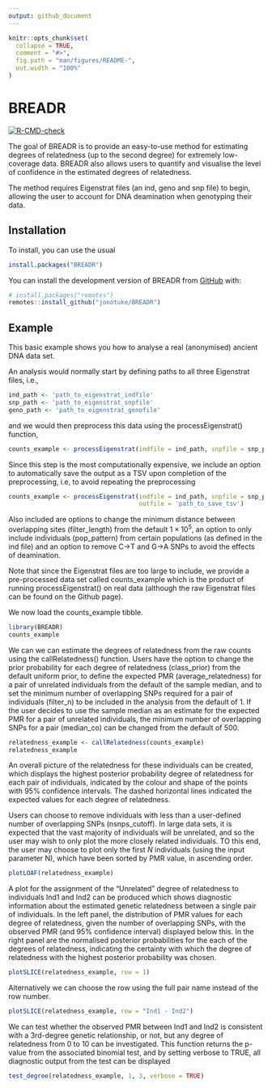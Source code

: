 ```yaml
---
output: github_document
---
```


<!-- README.md is generated from README.Rmd. Please edit that file -->

```r
knitr::opts_chunk$set(
  collapse = TRUE,
  comment = "#>",
  fig.path = "man/figures/README-",
  out.width = "100%"
)
```

# BREADR

<!-- badges: start -->
[![R-CMD-check](https://github.com/jonotuke/BREADR/actions/workflows/R-CMD-check.yaml/badge.svg)](https://github.com/jonotuke/BREADR/actions/workflows/R-CMD-check.yaml)
<!-- badges: end -->

The goal of BREADR is to provide an easy-to-use method for estimating degrees of relatedness (up to the second degree) for extremely low-coverage data. BREADR also allows users to quantify and visualise the level of confidence in the estimated degrees of relatedness. 

The method requires Eigenstrat files (an ind, geno and snp file) to begin, allowing the user to account for DNA deamination when genotyping their data. 

## Installation

To install, you can use the usual

```r
install.packages("BREADR")
```

You can install the development version of BREADR from [GitHub](https://github.com/) with:

```r
# install.packages("remotes")
remotes::install_github("jonotuke/BREADR")
```

## Example

This basic example shows you how to analyse a real (anonymised) ancient DNA data set. 

An analysis would normally start by defining paths to all three Eigenstrat files, i.e.,
```r
ind_path <- 'path_to_eigenstrat_indfile'
snp_path <- 'path_to_eigenstrat_snpfile'
geno_path <- 'path_to_eigenstrat_genofile'
```
and we would then preprocess this data using the processEigenstrat() function,
```r
counts_example <- processEigenstrat(indfile = ind_path, snpfile = snp_path, genofile = geno_path)
```
Since this step is the most computationally expensive, we include an option to automatically save the output as a TSV upon completion of the preprocessing, i.e, to avoid repeating the preprocessing
```r
counts_example <- processEigenstrat(indfile = ind_path, snpfile = snp_path, genofile = geno_path, 
                                    outfile = 'path_to_save_tsv')
```
Also included are options to change the minimum distance between overlapping sites (filter_length) from the default $1\times 10^5,$ an option to only include individuals (pop_pattern) from certain populations (as defined in the ind file) and an option to remove C->T and G->A SNPs to avoid the effects of deamination.

Note that since the Eigenstrat files are too large to include, we provide a pre-processed data set called counts_example which is the product of running processEigenstrat() on real data (although the raw Eigenstrat files can be found on the Github page). 

We now load the counts_example tibble. 

```r
library(BREADR)
counts_example
```

We can we can estimate the degrees of relatedness from the raw counts using the callRelatedness() function. Users have the option to change the prior probability for each degree of relatedness (class_prior) from the default uniform prior, to define the expected PMR (average_relatedness) for a pair of unrelated individuals from the default of the sample median, and to set the minimum number of overlapping SNPs required for a pair of individuals (filter_n) to be included in the analysis from the default of 1. If the user decides to use the sample median as an estimate for the expected PMR for a pair of unrelated individuals, the minimum number of overlapping SNPs for a pair (median_co) can be changed from the default of 500.

```r
relatedness_example <- callRelatedness(counts_example)
relatedness_example
```


An overall picture of the relatedness for these individuals can be created, which displays the highest posterior probability degree of relatedness for each pair of individuals, indicated by the colour and shape of the points with 95% confidence intervals. The dashed horizontal lines indicated the expected values for each degree of relatedness.

Users can choose to remove individuals with less than a user-defined number of overlapping SNPs (nsnps_cutoff). In large data sets, it is expected that the vast majority of individuals will be unrelated, and so the user may wish to only plot the more closely related individuals. TO this end, the user may choose to plot only the first $N$ individuals (using the  input parameter N), which have been sorted by PMR value, in ascending order.

```r
plotLOAF(relatedness_example)
```



A  plot for the assignment of the "Unrelated" degree of relatedness to individuals Ind1 and Ind2 can be produced which shows diagnostic information about the estimated genetic relatedness between a single pair of individuals. In the left panel, the distribution of PMR values for each degree of relatedness, given the number of overlapping SNPs, with the observed PMR (and 95% confidence interval) displayed below this. In the right panel are the normalised posterior probabilities for the each of the degrees of relatedness, indicating the certainty with which the degree of relatedness with the highest posterior probability was chosen.

```r
plotSLICE(relatedness_example, row = 1)
```


Alternatively we can choose the row using the full pair name instead of the row number.

```r
plotSLICE(relatedness_example, row = "Ind1 - Ind2")
```

We can test whether the observed PMR between Ind1 and Ind2 is consistent with a 3rd-degree genetic relationship, or not, but any degree of relatedness from 0 to 10 can be investigated. This function returns the p-value from the associated binomial test, and by setting verbose to TRUE, all diagnostic output from the test can be displayed

```r
test_degree(relatedness_example, 1, 3, verbose = TRUE)
```


